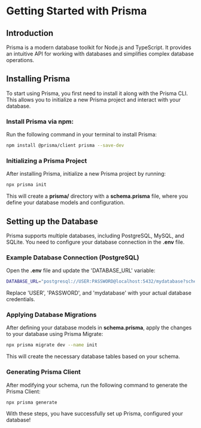 # Getting Started with Prisma

## Introduction

Prisma is a modern database toolkit for Node.js and TypeScript. It provides an intuitive API for working with databases and simplifies complex database operations.

## Installing Prisma

To start using Prisma, you first need to install it along with the Prisma CLI. This allows you to initialize a new Prisma project and interact with your database.

### Install Prisma via npm:

Run the following command in your terminal to install Prisma:

```sh
npm install @prisma/client prisma --save-dev
```

### Initializing a Prisma Project

After installing Prisma, initialize a new Prisma project by running:

```sh
npx prisma init
```

This will create a **prisma/** directory with a **schema.prisma** file, where you define your database models and configuration.

## Setting up the Database

Prisma supports multiple databases, including PostgreSQL, MySQL, and SQLite. You need to configure your database connection in the **.env** file.

### Example Database Connection (PostgreSQL)

Open the **.env** file and update the 'DATABASE_URL' variable:

```sh
DATABASE_URL="postgresql://USER:PASSWORD@localhost:5432/mydatabase?schema=public"
```

Replace 'USER', 'PASSWORD', and 'mydatabase' with your actual database credentials.

### Applying Database Migrations

After defining your database models in **schema.prisma**, apply the changes to your database using Prisma Migrate:

```sh
npx prisma migrate dev --name init
```

This will create the necessary database tables based on your schema.

### Generating Prisma Client

After modifying your schema, run the following command to generate the Prisma Client:

```sh
npx prisma generate
```

With these steps, you have successfully set up Prisma, configured your database!
